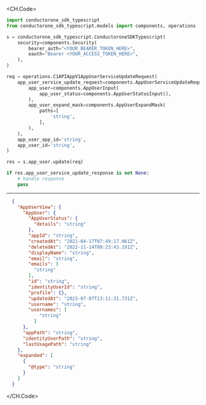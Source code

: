 
<CH.Code>
```python Update.py
import conductorone_sdk_typescript
from conductorone_sdk_typescript.models import components, operations

s = conductorone_sdk_typescript.ConductoroneSDKTypescript(
    security=components.Security(
        bearer_auth="<YOUR_BEARER_TOKEN_HERE>",
        oauth="Bearer <YOUR_ACCESS_TOKEN_HERE>",
    ),
)

req = operations.C1APIAppV1AppUserServiceUpdateRequest(
    app_user_service_update_request=components.AppUserServiceUpdateRequest(
        app_user=components.AppUserInput(
            app_user_status=components.AppUserStatusInput(),
        ),
        app_user_expand_mask=components.AppUserExpandMask(
            paths=[
                'string',
            ],
        ),
    ),
    app_user_app_id='string',
    app_user_id='string',
)

res = s.app_user.update(req)

if res.app_user_service_update_response is not None:
    # handle response
    pass
```
---

```json Example Response
  {
    "AppUserView": {
      "AppUser": {
        "AppUserStatus": {
          "details": "string"
        },
        "appId": "string",
        "createdAt": "2021-04-17T07:49:17.061Z",
        "deletedAt": "2022-11-14T00:23:43.191Z",
        "displayName": "string",
        "email": "string",
        "emails": [
          "string"
        ],
        "id": "string",
        "identityUserId": "string",
        "profile": {},
        "updatedAt": "2023-07-07T13:11:31.731Z",
        "username": "string",
        "usernames": [
            "string"
          ]
      },
      "appPath": "string",
      "identityUserPath": "string",
      "lastUsagePath": "string"
    },
    "expanded": [
      {
        "@type": "string"
      }
    ]
  }
```
</CH.Code>

